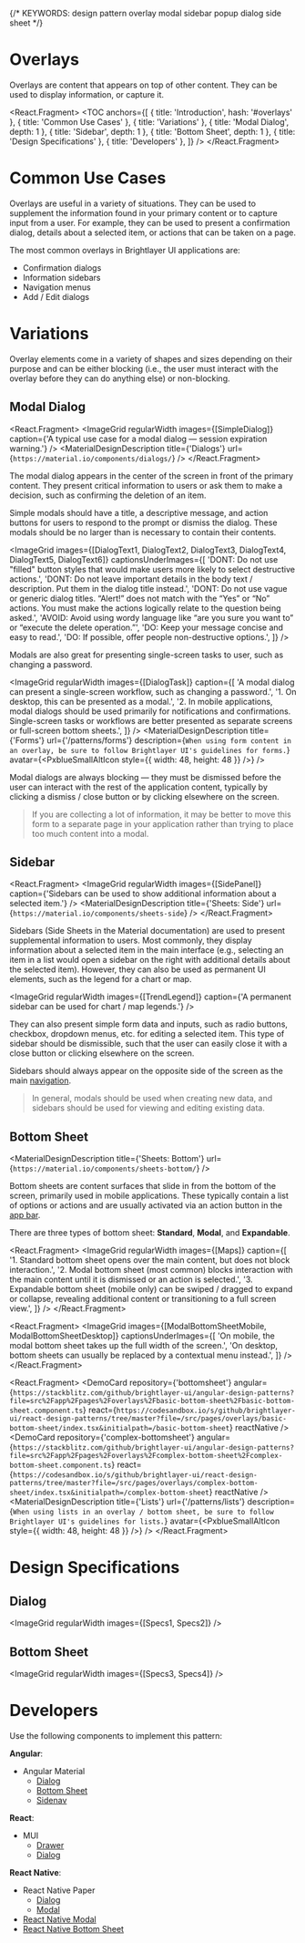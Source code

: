 


{/* KEYWORDS: design pattern overlay modal sidebar popup dialog side sheet */}

# Overlays

<ImageGrid images={[Banner]} regularWidth />

Overlays are content that appears on top of other content. They can be used to display information, or capture it.

<React.Fragment>
    <TOC
        anchors={[
            { title: 'Introduction', hash: '#overlays' },
            { title: 'Common Use Cases' },
            { title: 'Variations' },
            { title: 'Modal Dialog', depth: 1 },
            { title: 'Sidebar', depth: 1 },
            { title: 'Bottom Sheet', depth: 1 },
            { title: 'Design Specifications' },
            { title: 'Developers' },
        ]}
    />
    <Divider />
</React.Fragment>

# Common Use Cases

Overlays are useful in a variety of situations. They can be used to supplement the information found in your primary content or to capture input from a user. For example, they can be used to present a confirmation dialog, details about a selected item, or actions that can be taken on a page.

The most common overlays in Brightlayer UI applications are:

-   Confirmation dialogs
-   Information sidebars
-   Navigation menus
-   Add / Edit dialogs

<Divider />

# Variations

Overlay elements come in a variety of shapes and sizes depending on their purpose and can be either blocking (i.e., the user must interact with the overlay before they can do anything else) or non-blocking.

## Modal Dialog

<React.Fragment>
    <ImageGrid
        regularWidth
        images={[SimpleDialog]}
        caption={'A typical use case for a modal dialog — session expiration warning.'}
    />
    <MaterialDesignDescription title={'Dialogs'} url={`https://material.io/components/dialogs/`} />
</React.Fragment>

The modal dialog appears in the center of the screen in front of the primary content. They present critical information to users or ask them to make a decision, such as confirming the deletion of an item.

Simple modals should have a title, a descriptive message, and action buttons for users to respond to the prompt or dismiss the dialog. These modals should be no larger than is necessary to contain their contents.

<ImageGrid
    images={[DialogText1, DialogText2, DialogText3, DialogText4, DialogText5, DialogText6]}
    captionsUnderImages={[
        'DONT: Do not use "filled" button styles that would make users more likely to select destructive actions.',
        'DONT: Do not leave important details in the body text / description. Put them in the dialog title instead.',
        'DONT: Do not use vague or generic dialog titles. “Alert!” does not match with the “Yes” or “No” actions. You must make the actions logically relate to the question being asked.',
        'AVOID: Avoid using wordy language like “are you sure you want to” or “execute the delete operation.”',
        'DO: Keep your message concise and easy to read.',
        'DO: If possible, offer people non-destructive options.',
    ]}
/>

Modals are also great for presenting single-screen tasks to user, such as changing a password.

<ImageGrid
    regularWidth
    images={[DialogTask]}
    caption={[
        'A modal dialog can present a single-screen workflow, such as changing a password.',
        '1. On desktop, this can be presented as a modal.',
        '2. In mobile applications, modal dialogs should be used primarily for notifications and confirmations. Single-screen tasks or workflows are better presented as separate screens or full-screen bottom sheets.',
    ]}
/>
<MaterialDesignDescription
    title={'Forms'}
    url={'/patterns/forms'}
    description={`When using form content in an overlay, be sure to follow Brightlayer UI's guidelines for forms.`}
    avatar={<PxblueSmallAltIcon style={{ width: 48, height: 48 }} />}
/>

Modal dialogs are always blocking — they must be dismissed before the user can interact with the rest of the application content, typically by clicking a dismiss / close button or by clicking elsewhere on the screen.

> If you are collecting a lot of information, it may be better to move this form to a separate page in your application rather than trying to place too much content into a modal.

## Sidebar

<React.Fragment>
    <ImageGrid
        regularWidth
        images={[SidePanel]}
        caption={'Sidebars can be used to show additional information about a selected item.'}
    />
    <MaterialDesignDescription title={'Sheets: Side'} url={`https://material.io/components/sheets-side`} />
</React.Fragment>

Sidebars (Side Sheets in the Material documentation) are used to present supplemental information to users. Most commonly, they display information about a selected item in the main interface (e.g., selecting an item in a list would open a sidebar on the right with additional details about the selected item). However, they can also be used as permanent UI elements, such as the legend for a chart or map.

<ImageGrid regularWidth images={[TrendLegend]} caption={'A permanent sidebar can be used for chart / map legends.'} />

They can also present simple form data and inputs, such as radio buttons, checkbox, dropdown menus, etc. for editing a selected item. This type of sidebar should be dismissible, such that the user can easily close it with a close button or clicking elsewhere on the screen.

Sidebars should always appear on the opposite side of the screen as the main [navigation](/patterns/navigation).

> In general, modals should be used when creating new data, and sidebars should be used for viewing and editing existing data.

## Bottom Sheet

<MaterialDesignDescription title={'Sheets: Bottom'} url={`https://material.io/components/sheets-bottom/`} />

Bottom sheets are content surfaces that slide in from the bottom of the screen, primarily used in mobile applications. These typically contain a list of options or actions and are usually activated via an action button in the [app bar](/patterns/appbar).

There are three types of bottom sheet: **Standard**, **Modal**, and **Expandable**.

<React.Fragment>
    <ImageGrid
        regularWidth
        images={[Maps]}
        caption={[
            '1. Standard bottom sheet opens over the main content, but does not block interaction.',
            '2. Modal bottom sheet (most common) blocks interaction with the main content until it is dismissed or an action is selected.',
            '3. Expandable bottom sheet (mobile only) can be swiped / dragged to expand or collapse, revealing additional content or transitioning to a full screen view.',
        ]}
    />
</React.Fragment>

<React.Fragment>
    <ImageGrid
        images={[ModalBottomSheetMobile, ModalBottomSheetDesktop]}
        captionsUnderImages={[
            'On mobile, the modal bottom sheet takes up the full width of the screen.',
            'On desktop, bottom sheets can usually be replaced by a contextual menu instead.',
        ]}
    />
</React.Fragment>

<React.Fragment>
    <DemoCard
        repository={'bottomsheet'}
        angular={`https://stackblitz.com/github/brightlayer-ui/angular-design-patterns?file=src%2Fapp%2Fpages%2Foverlays%2Fbasic-bottom-sheet%2Fbasic-bottom-sheet.component.ts`}
        react={`https://codesandbox.io/s/github/brightlayer-ui/react-design-patterns/tree/master?file=/src/pages/overlays/basic-bottom-sheet/index.tsx&initialpath=/basic-bottom-sheet`}
        reactNative
    />
    <DemoCard
        repository={'complex-bottomsheet'}
        angular={`https://stackblitz.com/github/brightlayer-ui/angular-design-patterns?file=src%2Fapp%2Fpages%2Foverlays%2Fcomplex-bottom-sheet%2Fcomplex-bottom-sheet.component.ts`}
        react={`https://codesandbox.io/s/github/brightlayer-ui/react-design-patterns/tree/master?file=/src/pages/overlays/complex-bottom-sheet/index.tsx&initialpath=/complex-bottom-sheet`}
        reactNative
    />
    <MaterialDesignDescription
        title={'Lists'}
        url={'/patterns/lists'}
        description={`When using lists in an overlay / bottom sheet, be sure to follow Brightlayer UI's guidelines for lists.`}
        avatar={<PxblueSmallAltIcon style={{ width: 48, height: 48 }} />}
    />
    <Divider />
</React.Fragment>

# Design Specifications

## Dialog

<ImageGrid regularWidth images={[Specs1, Specs2]} />

## Bottom Sheet

<ImageGrid regularWidth images={[Specs3, Specs4]} />
<Divider />

# Developers

Use the following components to implement this pattern:

**Angular**:

-   Angular Material
    -   [Dialog](https://material.angular.io/components/dialog/overview)
    -   [Bottom Sheet](https://material.angular.io/components/bottom-sheet/overview)
    -   [Sidenav](https://material.angular.io/components/sidenav/overview)

**React**:

-   MUI
    -   [Drawer](https://mui.com/material-ui/react-drawer/)
    -   [Dialog](https://mui.com/material-ui/react-dialog/)

**React Native**:

-   React Native Paper
    -   [Dialog](https://callstack.github.io/react-native-paper/dialog.html)
    -   [Modal](https://callstack.github.io/react-native-paper/modal.html)
-   [React Native Modal](https://github.com/react-native-community/react-native-modal)
-   [React Native Bottom Sheet](https://gorhom.github.io/react-native-bottom-sheet/)

